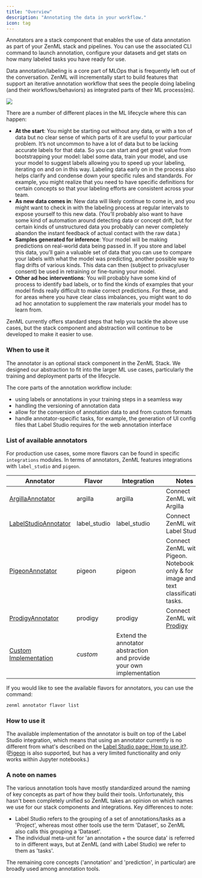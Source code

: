 ```yaml
---
title: "Overview"
description: "Annotating the data in your workflow."
icon: tag
---
```


Annotators are a stack component that enables the use of data annotation as part of your ZenML stack and pipelines. You can use the associated CLI command to launch annotation, configure your datasets and get stats on how many labeled tasks you have ready for use.

Data annotation/labeling is a core part of MLOps that is frequently left out of the conversation. ZenML will incrementally start to build features that support an iterative annotation workflow that sees the people doing labeling (and their workflows/behaviors) as integrated parts of their ML process(es).

<Frame caption="When and where to annotate.">
  <img src="/_assets/stack-components/stack-components-34.png"/>
</Frame>



There are a number of different places in the ML lifecycle where this can happen:

* **At the start**: You might be starting out without any data, or with a ton of data but no clear sense of which parts of it are useful to your particular problem. It’s not uncommon to have a lot of data but to be lacking accurate labels for that data. So you can start and get great value from bootstrapping your model: label some data, train your model, and use your model to suggest labels allowing you to speed up your labeling, iterating on and on in this way. Labeling data early on in the process also helps clarify and condense down your specific rules and standards. For example, you might realize that you need to have specific definitions for certain concepts so that your labeling efforts are consistent across your team.
* **As new data comes in**: New data will likely continue to come in, and you might want to check in with the labeling process at regular intervals to expose yourself to this new data. (You’ll probably also want to have some kind of automation around detecting data or concept drift, but for certain kinds of unstructured data you probably can never completely abandon the instant feedback of actual contact with the raw data.)
* **Samples generated for inference**: Your model will be making predictions on real-world data being passed in. If you store and label this data, you’ll gain a valuable set of data that you can use to compare your labels with what the model was predicting, another possible way to flag drifts of various kinds. This data can then (subject to privacy/user consent) be used in retraining or fine-tuning your model.
* **Other ad hoc interventions**: You will probably have some kind of process to identify bad labels, or to find the kinds of examples that your model finds really difficult to make correct predictions. For these, and for areas where you have clear class imbalances, you might want to do ad hoc annotation to supplement the raw materials your model has to learn from.

ZenML currently offers standard steps that help you tackle the above use cases, but the stack component and abstraction will continue to be developed to make it easier to use.

### When to use it

The annotator is an optional stack component in the ZenML Stack. We designed our abstraction to fit into the larger ML use cases, particularly the training and deployment parts of the lifecycle.

The core parts of the annotation workflow include:

* using labels or annotations in your training steps in a seamless way
* handling the versioning of annotation data
* allow for the conversion of annotation data to and from custom formats
* handle annotator-specific tasks, for example, the generation of UI config files that Label Studio requires for the web annotation interface

### List of available annotators

For production use cases, some more flavors can be found in specific `integrations` modules. In terms of annotators, ZenML features integrations with `label_studio` and `pigeon`.

| Annotator                                                         | Flavor        | Integration                                                          | Notes                                                                               |
| ----------------------------------------------------------------- | ------------- | -------------------------------------------------------------------- | ----------------------------------------------------------------------------------- |
| [ArgillaAnnotator](/stack-components/annotators/argilla)          | argilla       | argilla                                                              | Connect ZenML with Argilla                                                          |
| [LabelStudioAnnotator](/stack-components/annotators/label-studio) | label\_studio | label\_studio                                                        | Connect ZenML with Label Studio                                                     |
| [PigeonAnnotator](/stack-components/annotators/pigeon)            | pigeon        | pigeon                                                               | Connect ZenML with Pigeon. Notebook only & for image and text classification tasks. |
| [ProdigyAnnotator](/stack-components/annotators/prodigy)          | prodigy       | prodigy                                                              | Connect ZenML with [Prodigy](https://prodi.gy/)                                     |
| [Custom Implementation](/stack-components/annotators/custom)      | _custom_      | Extend the annotator abstraction and provide your own implementation |                                                                                     |

If you would like to see the available flavors for annotators, you can use the command:

```bash
zenml annotator flavor list
```

### How to use it

The available implementation of the annotator is built on top of the Label Studio integration, which means that using an annotator currently is no different from what's described on the [Label Studio page: How to use it?](/stack-components/annotators/label-studio#how-do-you-use-it). ([Pigeon](/stack-components/annotators/pigeon) is also supported, but has a very limited functionality and only works within Jupyter notebooks.)

### A note on names

The various annotation tools have mostly standardized around the naming of key concepts as part of how they build their tools. Unfortunately, this hasn't been completely unified so ZenML takes an opinion on which names we use for our stack components and integrations. Key differences to note:

* Label Studio refers to the grouping of a set of annotations/tasks as a 'Project', whereas most other tools use the term 'Dataset', so ZenML also calls this grouping a 'Dataset'.
* The individual meta-unit for 'an annotation + the source data' is referred to in different ways, but at ZenML (and with Label Studio) we refer to them as 'tasks'.

The remaining core concepts ('annotation' and 'prediction', in particular) are broadly used among annotation tools.

